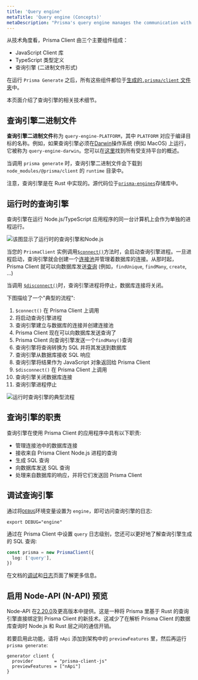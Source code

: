 ```yaml
---
title: 'Query engine'
metaTitle: 'Query engine (Concepts)'
metaDescription: "Prisma's query engine manages the communication with the database when using Prisma Client. Learn how it works on this page."
---
```


<TopBlock>

从技术角度看，Prisma Client 由三个主要组件组成：

- JavaScript Client 库
- TypeScript 类型定义
- 查询引擎 (二进制文件形式)

在运行 `Prisma Generate` 之后，所有这些组件都位于[生成的`.prisma/client` 文件夹](../prisma-client/working-with-prismaclient/generating-prisma-client#the-prismaclient-npm-package)中。

本页面介绍了查询引擎的相关技术细节。

</TopBlock>

## 查询引擎二进制文件

**查询引擎二进制文件**称为 `query-engine-PLATFORM`，其中 `PLATFORM` 对应于编译目标的名称。例如，如果查询引擎必须在[Darwin](<https://en.wikipedia.org/wiki/Darwin_(operating_system)>)操作系统 (例如 MacOS) 上运行，它被称为 `query-engine-darwin`。您可以在[这里](../../../reference/api-reference/prisma-schema-reference#binarytargets-options)找到所有受支持平台的概述。

当调用 `prisma generate` 时，查询引擎二进制文件会下载到 `node_modules/@prisma/client` 的 `runtime` 目录中。

注意，查询引擎是在 Rust 中实现的。源代码位于[`prisma-engines`](https://github.com/prisma/prisma-engines/)存储库中。

## 运行时的查询引擎

查询引擎在运行 Node.js/TypeScript 应用程序的同一台计算机上会作为单独的进程运行。

![该图显示了运行时的查询引擎和Node.js](https://res.cloudinary.com/prismaio/image/upload/v1628764883/docs/1YmOJpx_ao1wft.png)

当您的 `PrismaClient` 实例调用[`$connect()`](../prisma-client/working-with-prismaclient/connection-management)方法时，会启动查询引擎进程。一旦进程启动，查询引擎就会创建一个[连接池](../prisma-client/working-with-prismaclient/connection-pool)并管理着数据库的连接。从那时起，Prisma Client 就可以向数据库发送[查询](../prisma-client/crud) (例如，`findUnique`, `findMany`, `create`, ...)

当调用 [`$disconnect()`](../prisma-client/working-with-prismaclient/connection-management)时，查询引擎进程将停止，数据库连接将关闭。

下图描绘了一个"典型的流程":

1. `$connect()` 在 Prisma Client 上调用
1. 将启动查询引擎进程
1. 查询引擎建立与数据库的连接并创建连接池
1. Prisma Client 现在可以向数据库发送查询了
1. Prisma Client 向查询引擎发送一个`findMany()`查询
1. 查询引擎将查询转换为 SQL 并将其发送到数据库
1. 查询引擎从数据库接收 SQL 响应
1. 查询引擎将结果作为 JavaScript 对象返回给 Prisma Client
1. `$disconnect()` 在 Prisma Client 上调用
1. 查询引擎关闭数据库连接
1. 查询引擎进程停止

![运行时查询引擎的典型流程](https://res.cloudinary.com/prismaio/image/upload/v1628764905/docs/Nwwx5Cv_bq7qgy.png)

## 查询引擎的职责

查询引擎在使用 Prisma Client 的应用程序中具有以下职责:

- 管理连接池中的数据库连接
- 接收来自 Prisma Client Node.js 进程的查询
- 生成 SQL 查询
- 向数据库发送 SQL 查询
- 处理来自数据库的响应，并将它们发送回 Prisma Client

## 调试查询引擎

通过将[`DEBUG`](../prisma-client/debugging)环境变量设置为 `engine`，即可访问查询引擎的日志:

```terminal
export DEBUG="engine"
```

通过在 Prisma Client 中设置 `query` 日志级别，您还可以更好地了解查询引擎生成的 SQL 查询:

```ts
const prisma = new PrismaClient({
  log: ['query'],
})
```

在文档的[调试](../prisma-client/debugging)和[日志](../prisma-client/working-with-prismaclient/logging)页面了解更多信息。

## 启用 Node-API (N-API) 预览

Node-API 在[2.20.0](https://github.com/prisma/prisma/releases/2.20.0)及更高版本中提供。这是一种将 Prisma 里基于 Rust 的查询引擎直接绑定到 Prisma Client 的新技术。这减少了在解析 Prisma Client 的数据库查询时 Node.js 和 Rust 层之间的通信开销。

若要启用此功能，请将 `nApi` 添加到架构中的 `previewFeatures` 里，然后再运行 `prisma generate`:

```prisma
generator client {
  provider        = "prisma-client-js"
  previewFeatures = ["nApi"]
}
```
